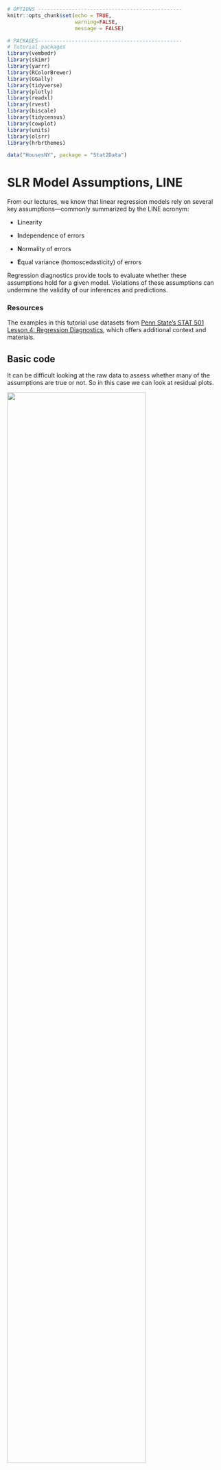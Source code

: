 ```r
# OPTIONS -----------------------------------------------
knitr::opts_chunk$set(echo = TRUE, 
                      warning=FALSE, 
                      message = FALSE)

# PACKAGES-----------------------------------------------
# Tutorial packages
library(vembedr)
library(skimr)
library(yarrr)
library(RColorBrewer)
library(GGally) 
library(tidyverse)
library(plotly)
library(readxl)
library(rvest)
library(biscale)
library(tidycensus)
library(cowplot)
library(units)
library(olsrr)
library(hrbrthemes)

data("HousesNY", package = "Stat2Data")

```


# SLR Model Assumptions, LINE {#T10_diagnostics}

From our lectures, we know that linear regression models rely on several key assumptions—commonly summarized by the LINE
acronym:

-   **L**inearity

-   **I**ndependence of errors

-   **N**ormality of errors

-   **E**qual variance (homoscedasticity) of errors

Regression diagnostics provide tools to evaluate whether these assumptions hold for a given model. Violations of these
assumptions can undermine the validity of our inferences and predictions.

### Resources

The examples in this tutorial use datasets from [Penn State's STAT 501 Lesson 4: Regression
Diagnostics](https://online.stat.psu.edu/stat501/lesson/4/), which offers additional context and materials.



## Basic code {#T10_basics}

It can be difficult looking at the raw data to assess whether many of the assumptions are true or not. So in this case
we can look at residual plots.

![](index_images/im_T10_residualplot.png){width="80%"}

![](index_images/im_T10_residualplotB.png){width="50%"}

Still confused? See

-   <https://www.khanacademy.org/math/ap-statistics/bivariate-data-ap/xfb5d8e68:residuals/v/regression-residual-intro>)

-   or <https://www.displayr.com/learn-what-are-residuals/>

<br><br>

### Adding a new column with the residuals

We can add a new column with the residuals.

<details>

<summary>[Expand for more details]{style="color: #1388aa;"}</summary>

Imagine you are interested in determining whether or not alcohol consumption was linearly related to muscle strength.
You measured the total lifetime consumption of alcohol (x) on a random sample of n = 50 alcoholic men. They also
measured the strength (y) of the deltoid muscle in each person's left arm, then created a linear model to forecast
strength.

The predicted value is the y-value at the line for each point, strength is the actual measured strength and residual is
the difference between the two.

```r
# I store my data in a sub-folder called index_data
alcoholdata <- read.csv("index_data/alcoholstrength.csv")
mymodel <- lm(strength~alcohol,data=alcoholdata)

# now add in the predicted and residual values
alcoholdata$strength_predicted <- mymodel$fitted.values
alcoholdata$residuals          <- mymodel$residuals
head(alcoholdata)
```

See if you can match the point in red to the first value above and understand the numbers.

```r
# and make a quick plot
plot(alcoholdata$strength ~ alcoholdata$alcohol,xlab="Alcohol",ylab="Strength",col="dark grey",ylim=c(900,3000))
# plot the first point in red
lines(alcoholdata$strength[1] ~ alcoholdata$alcohol[1],col="red",type="p",lwd=2)
# add the line of best fit
abline(mymodel)

abline(h=alcoholdata$strength[1],lty="dotted")
abline(v=alcoholdata$alcohol[1],lty="dotted")
lines(c(alcoholdata$alcohol[1],alcoholdata$alcohol[1]),
      c(alcoholdata$strength[1],alcoholdata$strength_predicted[1]),
      lty="dashed",col="red",lwd=2)


```

<br><br>

</details>

### Code for plotting the residuals

Instead, we plot at the *residuals* vs the fitted values, which often show a pattern much more clearly. If you're not
sure what I mean by these words, go back and read from "what are residuals"

The code to do this is pretty simple from the olsrr package. If this is the scatterplot:

```r
plot(alcoholdata$strength ~ alcoholdata$alcohol,
     xlab="Alcohol",ylab="Strength",pch=16,
     col="dark grey",ylim=c(900,3000))
grid()
abline(mymodel)
```

Here are the raw residuals

```r
ols_plot_resid_fit(mymodel)
```

and here are the residuals, but this time they are normalised (e.g. the residuals are in "standard deviations away from
the mean").

```r
ols_plot_resid_stud_fit(mymodel)
```

<br><br>

## Checking LINE

### Checking Linearity {#T10.Linearity}

**THE AIM HERE IS TO SEE IF A CURVE (or pattern) WOULD FIT THE DATA BETTER THAN A LINE. JUST RANDOM POINTS IS OK, A
CURVE/DINOSAUR IS BAD.**

![](index_images/im_T10_linearity.png){width="90%"}

We do this by looking at the residuals vs fits plot.

<br><br>

<details>

<summary>[Expand to see an example]{style="color: #1388aa;"}</summary>

The goal of data-science is often to find the 'best' model that fits your data AKA the one with the smallest residuals.
If your underlying dataset is not linear, then we probably want to choose a different model than linear data.

However, in real life, it can often be difficult to assess whether the fit is linear by looking at the scatterplot
alone. For example, using another dataset from the textbook, your mind might think this is linear.

```r
treadwear <- read.csv("index_data/treadwear.csv")

# make a linear model
tread_model <- lm(mileage~groove,data=treadwear)

# and make a plot, using ggplot this time
ggplot(treadwear, aes(x=groove, y=mileage)) + 
    geom_point() + 
    ggtitle("How much trainers wear down by walking") +
    xlab("Mileage walked") + ylab("Groove depth (mm)")+
    geom_smooth(method=lm , color="red", se=FALSE) +
    theme_ipsum()
```

<br><br>

and calculate the residuals.

```r
# using the olsrr package
ols_plot_resid_fit(tread_model)
```

Let's compare this residual plot to the strength/alcohol example from the section above (I include all the code for
completeness). You can see in the treadwear data, the residuals depart from 0 in a very systematic manner. They are
clearly positive for small x values, negative for medium x values, and positive again for large x values.

Clearly, a non-linear model would better describe the relationship between the two variables.

\*\*IF IT'S LINEAR, WE SHOULD SEE A GENERAL CLOUD OF POINTS WITH NO CLEAR PATTERN. IF IT'S NOT LINEAR, YOU MIGHT SEE A
CURVE OR A PATTERN (or a dinosaur..)

<br><br>

</details>

### Checking Equal Variance/homoscadisity {#T10.Variance}

**Look at the cloud of points - they should stay roughly the same distance away either side of your line**

![](index_images/im_T10_variance.png){width="90%"}

We do this by looking at the residuals vs fits plot AND by looking at a significance test.

<br><br>

<details>

<summary>[Expand to read more about how to do this]{style="color: #1388aa;"}</summary>

#### Residual vs fits plots for equal variance checks

This can also be hard to see in the raw scatterplot, so again we use the residual vs fits plot. Look for the dots
"fanning out" or bow-tie shapes vs a random cloud.

Heres how some data appears in the raw scatterplot and the residual fits plot.

```r

alphapluto <- read.table("index_data/alphapluto.txt",sep="\t",header=TRUE)

# make a linear model
alpha_model <- lm(alpha~pluto,data=alphapluto)

# and make a plot, using ggplot this time
ggplot(alphapluto, aes(x=pluto, y=alpha)) + 
    geom_point() + 
    xlab("alpha") + ylab("pluto")+
    geom_smooth(method=lm , color="red", se=FALSE) 
```

```r
ols_plot_resid_fit(alpha_model)
```

You can clearly see here that for low values of the fitted data, there is not much variance - but there is a lot of
variance as the data expands.

#### Statistical Tests for non-equal variance

You can also run statistical tests, explained in more detail here: <https://rpubs.com/tskam/Session06>

For example, this is the heteroskadisity F-Test. There is also another test available, the Breusch Pagan Test - but this
relies on the residuals being normally distributed.

```r
# F test - assumes residuals are  independent and identically distributed (i.i.d.)
ols_test_f(alpha_model)
```

There is a small probability of seeing this sample result if H0 is true and the underlying population has equal
variance. So I have enough evidence to reject H0 and suggest that maybe the underlying population does not have equal
variance.

**In this case, we can see that, similar to the plot, we need to worry about unequal variance.** (note, updated from a
typo before where I used a different dataset - this is now correct)

<br><br>

</details>

### Checking Normality {#T10.Normality}

**Again, we are testing whether the RESIDUALS are normal around the regression line**

![](index_images/im_T10_Normality.png){width="90%"}

To get the best estimates of parameters such as B0 and B1, the residuals must be normally distributed around the
regression line. However, this has a much smaller effect typically than non-linearity or breaking assumptions of
independence.

Breaking normality is only important in the calculation of p values for significance testing and confidence intervals,
but this is only a problem when the sample size is small. When the sample size is larger (\>200), the Central Limit
Theorem ensures that the distribution of residuals will approximate normality when calculating parameters.

So never throw away your data if it breaks normality. But it's good to take a look.

First, read this to see how the different tests look: <https://online.stat.psu.edu/stat501/lesson/4/4.6>

Let's go back to our original test data:

```r
mymodel <- lm(strength~alcohol,data=alcoholdata)
plot(alcoholdata$alcohol,alcoholdata$strength,xlab="Alcohol",ylab="Strength",pch=16)
abline(mymodel)
```

To test normality, we can use OLSRR to:

```r
#Create a QQ plot of the residuals
ols_plot_resid_qq(mymodel)
#Create a histogram of the residuals
ols_plot_resid_hist(mymodel)
#Run a Wilks-Shapiro test for normality
ols_test_normality(mymodel)
```

In this case, our residuals look very normal.

There are several tests available, look at papers such as these to understand why and which is best -
<https://www.ncbi.nlm.nih.gov/pmc/articles/PMC3693611/>

<br><br>
